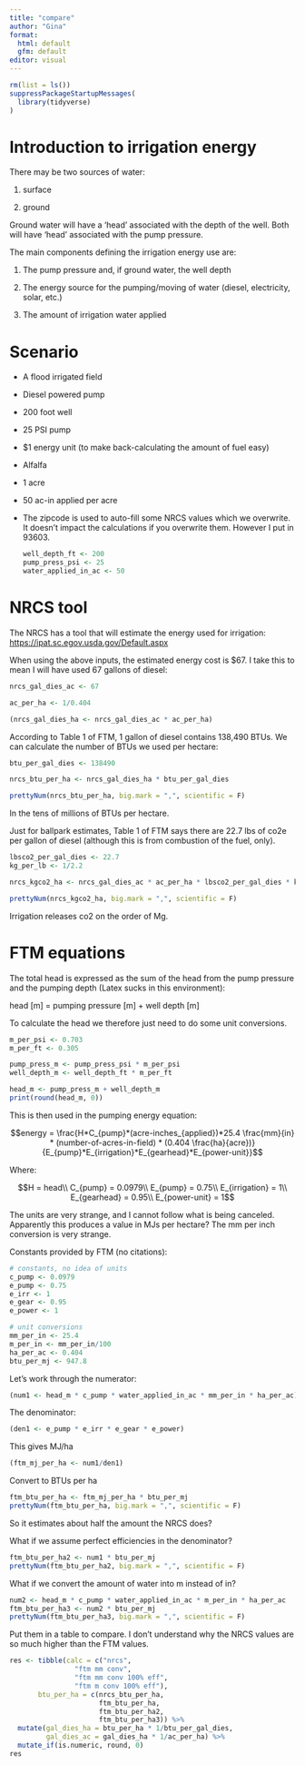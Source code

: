 ```yaml
---
title: "compare"
author: "Gina"
format: 
  html: default
  gfm: default
editor: visual
---
```


```r
rm(list = ls())
suppressPackageStartupMessages(
  library(tidyverse)
)

```

# Introduction to irrigation energy

There may be two sources of water:

1.  surface

2.  ground

Ground water will have a 'head' associated with the depth of the well. Both will have 'head' associated with the pump pressure.  

The main components defining the irrigation energy use are:

1.  The pump pressure and, if ground water, the well depth

2.  The energy source for the pumping/moving of water (diesel, electricity, solar, etc.)

3.  The amount of irrigation water applied

# Scenario

-   A flood irrigated field

-   Diesel powered pump

-   200 foot well

-   25 PSI pump

-   \$1 energy unit (to make back-calculating the amount of fuel easy)

-   Alfalfa

-   1 acre

-   50 ac-in applied per acre

-   The zipcode is used to auto-fill some NRCS values which we overwrite. It doesn't impact the calculations if you overwrite them. However I put in 93603.

    ```r
    well_depth_ft <- 200
    pump_press_psi <- 25
    water_applied_in_ac <- 50
    ```

# NRCS tool

The NRCS has a tool that will estimate the energy used for irrigation: <https://ipat.sc.egov.usda.gov/Default.aspx>

When using the above inputs, the estimated energy cost is \$67. I take this to mean I will have used 67 gallons of diesel:

```r
nrcs_gal_dies_ac <- 67

ac_per_ha <- 1/0.404

(nrcs_gal_dies_ha <- nrcs_gal_dies_ac * ac_per_ha)
```

According to Table 1 of FTM, 1 gallon of diesel contains 138,490 BTUs. We can calculate the number of BTUs we used per hectare:

```r
btu_per_gal_dies <- 138490

nrcs_btu_per_ha <- nrcs_gal_dies_ha * btu_per_gal_dies

prettyNum(nrcs_btu_per_ha, big.mark = ",", scientific = F)
```

In the tens of millions of BTUs per hectare.

Just for ballpark estimates, Table 1 of FTM says there are 22.7 lbs of co2e per gallon of diesel (although this is from combustion of the fuel, only).

```r
lbsco2_per_gal_dies <- 22.7
kg_per_lb <- 1/2.2

nrcs_kgco2_ha <- nrcs_gal_dies_ac * ac_per_ha * lbsco2_per_gal_dies * kg_per_lb

prettyNum(nrcs_kgco2_ha, big.mark = ",", scientific = F)
```

Irrigation releases co2 on the order of Mg.

# FTM equations

The total head is expressed as the sum of the head from the pump pressure and the pumping depth (Latex sucks in this environment):

head \[m\] = pumping pressure \[m\] + well depth \[m\]

To calculate the head we therefore just need to do some unit conversions.

```r
m_per_psi <- 0.703
m_per_ft <- 0.305

pump_press_m <- pump_press_psi * m_per_psi
well_depth_m <- well_depth_ft * m_per_ft

head_m <- pump_press_m + well_depth_m
print(round(head_m, 0))
```

This is then used in the pumping energy equation:

$$energy = \frac{H*C_{pump}*(acre-inches_{applied})*25.4 \frac{mm}{in} * (number-of-acres-in-field) * (0.404 \frac{ha}{acre})}{E_{pump}*E_{irrigation}*E_{gearhead}*E_{power-unit}}$$

Where:

$$H = head\\
C_{pump} = 0.0979\\
E_{pump} = 0.75\\
E_{irrigation} = 1\\
E_{gearhead} = 0.95\\
E_{power-unit} = 1$$

The units are very strange, and I cannot follow what is being canceled. Apparently this produces a value in MJs per hectare? The mm per inch conversion is very strange.

Constants provided by FTM (no citations):

```r
# constants, no idea of units
c_pump <- 0.0979
e_pump <- 0.75
e_irr <- 1
e_gear <- 0.95
e_power <- 1

# unit conversions
mm_per_in <- 25.4
m_per_in <- mm_per_in/100
ha_per_ac <- 0.404
btu_per_mj <- 947.8

```

Let's work through the numerator:

```r
(num1 <- head_m * c_pump * water_applied_in_ac * mm_per_in * ha_per_ac)

```

The denominator:

```r
(den1 <- e_pump * e_irr * e_gear * e_power)
```

This gives MJ/ha

```r
(ftm_mj_per_ha <- num1/den1)

```

Convert to BTUs per ha

```r
ftm_btu_per_ha <- ftm_mj_per_ha * btu_per_mj
prettyNum(ftm_btu_per_ha, big.mark = ",", scientific = F)
```

So it estimates about half the amount the NRCS does?

What if we assume perfect efficiencies in the denominator?

```r
ftm_btu_per_ha2 <- num1 * btu_per_mj
prettyNum(ftm_btu_per_ha2, big.mark = ",", scientific = F)
```

What if we convert the amount of water into m instead of in?

```r
num2 <- head_m * c_pump * water_applied_in_ac * m_per_in * ha_per_ac
ftm_btu_per_ha3 <- num2 * btu_per_mj
prettyNum(ftm_btu_per_ha3, big.mark = ",", scientific = F)
```

Put them in a table to compare. I don't understand why the NRCS values are so much higher than the FTM values.

```r
res <- tibble(calc = c("nrcs", 
                "ftm mm conv", 
                "ftm mm conv 100% eff", 
                "ftm m conv 100% eff"),
       btu_per_ha = c(nrcs_btu_per_ha,
                      ftm_btu_per_ha,
                      ftm_btu_per_ha2,
                      ftm_btu_per_ha3)) %>% 
  mutate(gal_dies_ha = btu_per_ha * 1/btu_per_gal_dies,
         gal_dies_ac = gal_dies_ha * 1/ac_per_ha) %>% 
  mutate_if(is.numeric, round, 0)
res
```
